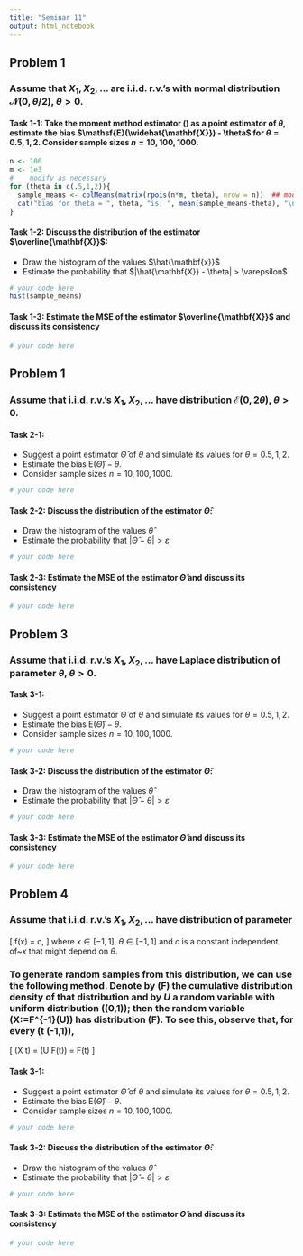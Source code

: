 ```yaml
---
title: "Seminar 11"
output: html_notebook
---
```


## Problem 1
### Assume that $X_1,X_2,\dots$ are i.i.d. r.v.'s with __normal distribution__ $\mathscr{N}(0,\theta/2)$, $\theta>0$.

#### Task 1-1: Take the moment method estimator \(\widehat{\mathbf{X}}\) as a point estimator of $\theta$, estimate the bias $\mathsf{E}(\widehat{\mathbf{X}}) - \theta$ for $\theta= 0.5, 1, 2$. Consider sample sizes $n = 10, 100, 1000$. 

```r
n <- 100
m <- 1e3
#    modify as necessary
for (theta in c(.5,1,2)){
  sample_means <- colMeans(matrix(rpois(n*m, theta), nrow = n))  ## modify this! 
  cat("bias for theta = ", theta, "is: ", mean(sample_means-theta), "\n", sep = " ")
}  
```

#### Task 1-2: Discuss the distribution of the estimator $\overline{\mathbf{X}}$:  
* Draw the histogram of the values $\hat{\mathbf{x}}$  
* Estimate the probability that $|\hat{\mathbf{X}} - \theta| > \varepsilon$
```r
# your code here
hist(sample_means)
```


#### Task 1-3: Estimate the MSE of the estimator $\overline{\mathbf{X}}$ and discuss its consistency

```r
# your code here
```


## Problem 1
### Assume that i.i.d. r.v.'s $X_1,X_2,\dots$ have distribution $\mathscr{E}(0,2\theta)$, $\theta>0$.

#### Task 2-1:
* Suggest a point estimator $\widehat\Theta$ of $\theta$ and simulate its values for $\theta= 0.5, 1, 2$. 
* Estimate the bias $\mathsf{E}(\widehat\Theta) - \theta$.  
* Consider sample sizes $n = 10, 100, 1000$. 

```r
# your code here
```

#### Task 2-2: Discuss the distribution of the estimator $\widehat\Theta$:  
* Draw the histogram of the values $\widehat\theta$  
* Estimate the probability that $|\widehat\Theta - \theta| > \varepsilon$

```r
# your code here
```

#### Task 2-3: Estimate the MSE of the estimator $\widehat\Theta$ and discuss its consistency

```r
# your code here
```

## Problem 3
### Assume that i.i.d. r.v.'s $X_1,X_2,\dots$ have Laplace distribution of parameter $\theta$, $\theta>0$.

#### Task 3-1:
* Suggest a point estimator $\widehat\Theta$ of $\theta$ and simulate its values for $\theta= 0.5, 1, 2$. 
* Estimate the bias $\mathsf{E}(\widehat\Theta) - \theta$.  
* Consider sample sizes $n = 10, 100, 1000$. 

```r
# your code here
```

#### Task 3-2: Discuss the distribution of the estimator $\widehat\Theta$:  
* Draw the histogram of the values $\widehat\theta$  
* Estimate the probability that $|\widehat\Theta - \theta| > \varepsilon$

```r
# your code here
```

#### Task 3-3: Estimate the MSE of the estimator $\widehat\Theta$ and discuss its consistency

```r
# your code here
```



## Problem 4
### Assume that i.i.d. r.v.'s $X_1,X_2,\dots$ have distribution of parameter
\[
		f(x\mid \theta) = c\frac{1 + \theta x}{2},
\]
where $x \in [-1,1]$, $\theta \in [-1,1]$ and $c$ is a constant independent of~$x$ that might depend on $\theta$.	

### To generate random samples from this distribution, we can use the following method. Denote by \(F\) the cumulative distribution density of that distribution and by $U$ a random variable with uniform distribution \(\mathscr{U}(0,1)\); then the random variable \(X:=F^{-1}(U)\) has distribution \(F\). To see this, observe that, for every \(t \in (-1,1)\), 
\[
  \mathsf{P}(X \le t) = \mathsf{P}\bigl(U \le F(t)\bigr) = F(t)
\]


#### Task 3-1:
* Suggest a point estimator $\widehat\Theta$ of $\theta$ and simulate its values for $\theta= 0.5, 1, 2$. 
* Estimate the bias $\mathsf{E}(\widehat\Theta) - \theta$.  
* Consider sample sizes $n = 10, 100, 1000$. 

```r
# your code here
```

#### Task 3-2: Discuss the distribution of the estimator $\widehat\Theta$:  
* Draw the histogram of the values $\widehat\theta$  
* Estimate the probability that $|\widehat\Theta - \theta| > \varepsilon$

```r
# your code here
```

#### Task 3-3: Estimate the MSE of the estimator $\widehat\Theta$ and discuss its consistency

```r
# your code here
```

